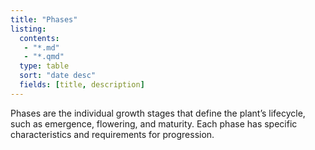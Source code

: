 ```yaml
---
title: "Phases"
listing:
  contents: 
   - "*.md"
   - "*.qmd"
  type: table
  sort: "date desc"
  fields: [title, description]
---
```



Phases are the individual growth stages that define the plant's lifecycle, such as emergence, flowering, and maturity. Each phase has specific characteristics and requirements for progression.

